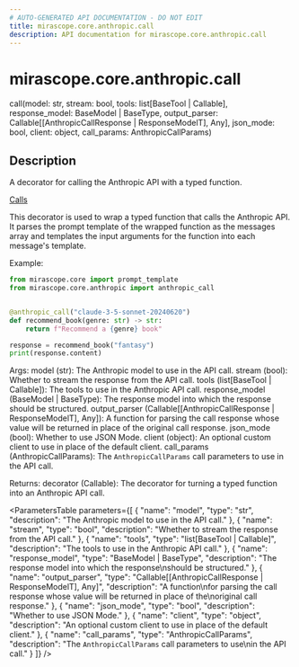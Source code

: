 ```yaml
---
# AUTO-GENERATED API DOCUMENTATION - DO NOT EDIT
title: mirascope.core.anthropic.call
description: API documentation for mirascope.core.anthropic.call
---
```


# mirascope.core.anthropic.call

<ApiType type="Alias" />

<ApiSignature>
call(model: str, stream: bool, tools: list[BaseTool | Callable], response_model: BaseModel | BaseType, output_parser: Callable[[AnthropicCallResponse | ResponseModelT], Any], json_mode: bool, client: object, call_params: AnthropicCallParams)
</ApiSignature>

## Description

A decorator for calling the Anthropic API with a typed function.

<Info title="Usage">

[Calls](/docs/mirascope/learn/calls)

</Info>


This decorator is used to wrap a typed function that calls the Anthropic API. It
parses the prompt template of the wrapped function as the messages array and templates
the input arguments for the function into each message's template.

Example:

```python
from mirascope.core import prompt_template
from mirascope.core.anthropic import anthropic_call


@anthropic_call("claude-3-5-sonnet-20240620")
def recommend_book(genre: str) -> str:
    return f"Recommend a {genre} book"

response = recommend_book("fantasy")
print(response.content)
```

Args:
    model (str): The Anthropic model to use in the API call.
    stream (bool): Whether to stream the response from the API call.
    tools (list[BaseTool | Callable]): The tools to use in the Anthropic API call.
    response_model (BaseModel | BaseType): The response model into which the response
        should be structured.
    output_parser (Callable[[AnthropicCallResponse | ResponseModelT], Any]): A function
        for parsing the call response whose value will be returned in place of the
        original call response.
    json_mode (bool): Whether to use JSON Mode.
    client (object): An optional custom client to use in place of the default client.
    call_params (AnthropicCallParams): The `AnthropicCallParams` call parameters to use
        in the API call.

Returns:
    decorator (Callable): The decorator for turning a typed function into an Anthropic
        API call.

<ParametersTable
  parameters={[
  {
    "name": "model",
    "type": "str",
    "description": "The Anthropic model to use in the API call."
  },
  {
    "name": "stream",
    "type": "bool",
    "description": "Whether to stream the response from the API call."
  },
  {
    "name": "tools",
    "type": "list[BaseTool | Callable]",
    "description": "The tools to use in the Anthropic API call."
  },
  {
    "name": "response_model",
    "type": "BaseModel | BaseType",
    "description": "The response model into which the response\nshould be structured."
  },
  {
    "name": "output_parser",
    "type": "Callable[[AnthropicCallResponse | ResponseModelT], Any]",
    "description": "A function\nfor parsing the call response whose value will be returned in place of the\noriginal call response."
  },
  {
    "name": "json_mode",
    "type": "bool",
    "description": "Whether to use JSON Mode."
  },
  {
    "name": "client",
    "type": "object",
    "description": "An optional custom client to use in place of the default client."
  },
  {
    "name": "call_params",
    "type": "AnthropicCallParams",
    "description": "The `AnthropicCallParams` call parameters to use\nin the API call."
  }
]}
/>

<ReturnType
  type="Callable"
  description="The decorator for turning a typed function into an Anthropic\nAPI call."
/>



